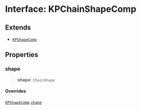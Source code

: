 # Interface: KPChainShapeComp

## Extends

- [`KPShapeComp`](/KaPlanck/api/interfaces/KPShapeComp45)

## Properties

### shape

> **shape**: `ChainShape`

#### Overrides

[`KPShapeComp`](/KaPlanck/api/interfaces/KPShapeComp160).[`shape`](/KaPlanck/api/interfaces/KPShapeComp#shape205)
